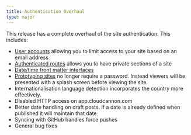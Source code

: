 ```yaml
---
title: Authentication Overhaul
type: major
---
```


This release has a complete overhaul of the site authentication. This includes:

* [User accounts](/documentation/host/authentication/#user-account-login) allowing you to limit access to your site based on an email address
* [Authenticated routes](/documentation/host/authentication/#custom-routes) allows you to have private sections of a site
* [Date/time front matter interfaces](/documentation/edit/interfaces/front-matter-editor/)
* [Prototyping sites](/documentation/host/authentication/none/#none) no longer require a password. Instead viewers will be presented with a splash screen before viewing the site.
* Internationalisation language detection incorporates the country more effectively.
* Disabled HTTP access on app.cloudcannon.com
* Better date handling on draft posts. If a date is already defined when published it will maintain that date
* Syncing with GitHub handles force pushes
* General bug fixes